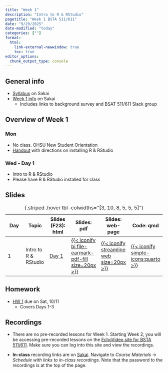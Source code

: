 ```yaml
---
title: "Week 1"
description: "Intro to R & RStudio"
pagetitle: "Week 1 BSTA 511/611"
date: "9/29/2025"
date-modified: "today"
categories: [""]
format: 
  html:
    link-external-newwindow: true
    toc: true
editor_options: 
  chunk_output_type: console
---
```


## General info

-   [Syllabus](https://sakai.ohsu.edu/portal/site/BSTA-511-1-AA-F25/page/d587d48e-3615-48b2-a07c-eeaf1bca897d) on Sakai
-   [Week 1 info](https://sakai.ohsu.edu/portal/site/BSTA-511-1-AA-F25/tool/7f531e0a-800c-40eb-bebb-029a60c5df15/ShowPage?returnView=&studentItemId=0&backPath=&bltiAppStores=false&errorMessage=&clearAttr=&messageId=&source=&title=&newTopLevel=false&sendingPage=226698&postedComment=false&addBefore=&itemId=5465465&path=push&reviewAssessment=false&topicId=&addTool=-1&recheck=&id=&forumId=) on Sakai
    -   Includes links to background survey and BSAT 511/611 Slack group

## Overview of Week 1

::::: grid
::: g-col-6
### Mon

-   No class. OHSU New Student Orientation
-   [Handout](../resources/BSTA%20511%20text%20R%20info%20F25.pdf) with directions on installing R & RStudio

:::

::: g-col-6
### Wed - Day 1

-   Intro to R & RStudio
-   Please have R & RStudio installed for class

:::
:::::


## Slides 

| Day | Topic | Slides (F23): html | Slides: pdf | Slides: web-page | Code: qmd |
|--------|--------|--------|--------|--------|--------|
| 1 | Intro to R & RStudio | [Day 1](../slides/Day01_bsta511.qmd) | [{{< iconify bi file-earmark-pdf-fill size=20px >}}](../slides_pdf/Day01_bsta511.pdf) | [{{< iconify streamline web size=20px >}}](../slides_md/Day01_bsta511_md.qmd) | [{{< iconify simple-icons:quarto >}}](https://github.com/niederhausen/BSTA_511_F25/blob/main/slides_md/Day01_bsta511_md.qmd) |

: {.striped .hover tbl-colwidths="\[3, 10, 8, 5, 5, 5\]"}

## Homework

-   [HW 1](../homework/HW_1_F25_bsta511.qmd) due on Sat, 10/11
    -   Covers Days 1-3

## Recordings

* There are no pre-recorded lessons for Week 1. Starting Week 2, you will be accessing pre-recorded lessons on the [EchoVideo site for BSTA 511/611](https://echo360.org/section/af47457c-bed2-48d7-84ae-eaa2d44f9add/home). Make sure you can log into this site and view the recordings. 


* __In-class__ recording links are on [Sakai](https://sakai.ohsu.edu/portal/site/BSTA-511-1-AA-F25/tool/7f531e0a-800c-40eb-bebb-029a60c5df15/ShowPage?returnView=&studentItemId=0&backPath=&bltiAppStores=false&errorMessage=&clearAttr=&messageId=&source=&title=&newTopLevel=false&sendingPage=226697&postedComment=false&addBefore=&itemId=5465463&path=push&reviewAssessment=false&topicId=&addTool=-1&recheck=&id=&forumId=). Navigate to _Course Materials_ -> _Schedule with links to in-class recordings_. Note that the password to the recordings is at the top of the page.
